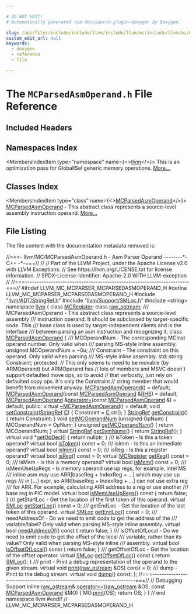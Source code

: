 ```yaml
---

# DO NOT EDIT!
# Automatically generated via docusaurus-plugin-doxygen by Doxygen.

slug: /api/files/include/include/llvm/include/llvm/mc/include/llvm/mc/mcparser/mcparsedasmoperand-h
custom_edit_url: null
keywords:
  - doxygen
  - reference
  - file

---
```





# The `MCParsedAsmOperand.h` File Reference

<DoxygenPage pluginConfig={pluginConfig}>



## Included Headers

<IncludesList>
<IncludesListItem
  filePath="llvm/ADT/StringRef.h"
  permalink="/docs/api/files/include/include/llvm/include/llvm/adt/stringref-h"
  isLocal="true" />
<IncludesListItem
  filePath="llvm/Support/SMLoc.h"
  permalink="/docs/api/files/include/include/llvm/include/llvm/support/smloc-h"
  isLocal="true" />
<IncludesListItem
  filePath="string"
  permalink=""
  isLocal="false" />
</IncludesList>

## Namespaces Index

<MembersIndex>

<MembersIndexItem
  type="namespace"
  name={<><a href="/docs/api/namespaces/llvm">llvm</a></>}>
This is an optimization pass for GlobalISel generic memory operations. <a href="/docs/api/namespaces/llvm/#details">More...</a>
</MembersIndexItem>

</MembersIndex>

## Classes Index

<MembersIndex>

<MembersIndexItem
  type="class"
  name={<><a href="/docs/api/classes/llvm/mcparsedasmoperand">MCParsedAsmOperand</a></>}>
<a href="/docs/api/classes/llvm/mcparsedasmoperand">MCParsedAsmOperand</a> - This abstract class represents a source-level assembly instruction operand. <a href="/docs/api/classes/llvm/mcparsedasmoperand/#details">More...</a>
</MembersIndexItem>

</MembersIndex>


## File Listing

The file content with the documentation metadata removed is:

<ProgramListing>

<Link id="l00001" /><CodeLine lineNumber="1"><span class="doxyHighlightComment">//===- llvm/MC/MCParsedAsmOperand.h - Asm Parser Operand --------&#42;- C++ -&#42;-===//</span></CodeLine>
<Link id="l00002" /><CodeLine lineNumber="2"><span class="doxyHighlightComment">//</span></CodeLine>
<Link id="l00003" /><CodeLine lineNumber="3"><span class="doxyHighlightComment">// Part of the LLVM Project, under the Apache License v2.0 with LLVM Exceptions.</span></CodeLine>
<Link id="l00004" /><CodeLine lineNumber="4"><span class="doxyHighlightComment">// See https://llvm.org/LICENSE.txt for license information.</span></CodeLine>
<Link id="l00005" /><CodeLine lineNumber="5"><span class="doxyHighlightComment">// SPDX-License-Identifier: Apache-2.0 WITH LLVM-exception</span></CodeLine>
<Link id="l00006" /><CodeLine lineNumber="6"><span class="doxyHighlightComment">//</span></CodeLine>
<Link id="l00007" /><CodeLine lineNumber="7"><span class="doxyHighlightComment">//===----------------------------------------------------------------------===//</span></CodeLine>
<Link id="l00008" /><CodeLine lineNumber="8"></CodeLine>
<Link id="l00009" /><CodeLine lineNumber="9"><span class="doxyHighlightPreprocessor">#ifndef LLVM&#95;MC&#95;MCPARSER&#95;MCPARSEDASMOPERAND&#95;H</span></CodeLine>
<Link id="l00010" /><CodeLine lineNumber="10"><span class="doxyHighlightPreprocessor">#define LLVM&#95;MC&#95;MCPARSER&#95;MCPARSEDASMOPERAND&#95;H</span></CodeLine>
<Link id="l00011" /><CodeLine lineNumber="11"></CodeLine>
<Link id="l00012" /><CodeLine lineNumber="12"><span class="doxyHighlightPreprocessor">#include &quot;<a href="/docs/api/files/include/include/llvm/include/llvm/adt/stringref-h">llvm/ADT/StringRef.h</a>&quot;</span></CodeLine>
<Link id="l00013" /><CodeLine lineNumber="13"><span class="doxyHighlightPreprocessor">#include &quot;<a href="/docs/api/files/include/include/llvm/include/llvm/support/smloc-h">llvm/Support/SMLoc.h</a>&quot;</span></CodeLine>
<Link id="l00014" /><CodeLine lineNumber="14"><span class="doxyHighlightPreprocessor">#include &lt;string&gt;</span></CodeLine>
<Link id="l00015" /><CodeLine lineNumber="15"></CodeLine>
<Link id="l00016" /><CodeLine lineNumber="16"><span class="doxyHighlightKeyword">namespace </span><span class="doxyHighlight"><a href="/docs/api/namespaces/llvm">llvm</a> &#123;</span></CodeLine>
<Link id="l00017" /><CodeLine lineNumber="17"></CodeLine>
<Link id="l00018" /><CodeLine lineNumber="18"><span class="doxyHighlightKeyword">class </span><span class="doxyHighlight"><a href="/docs/api/classes/llvm/mcregister">MCRegister</a>;</span></CodeLine>
<Link id="l00019" /><CodeLine lineNumber="19"><span class="doxyHighlightKeyword">class </span><span class="doxyHighlight"><a href="/docs/api/classes/llvm/raw-ostream">raw&#95;ostream</a>;</span></CodeLine>
<Link id="l00020" /><CodeLine lineNumber="20"></CodeLine>
<Link id="l00021" /><CodeLine lineNumber="21"><span class="doxyHighlightComment">/// MCParsedAsmOperand - This abstract class represents a source-level assembly</span></CodeLine>
<Link id="l00022" /><CodeLine lineNumber="22"><span class="doxyHighlightComment">/// instruction operand.  It should be subclassed by target-specific code.  This</span></CodeLine>
<Link id="l00023" /><CodeLine lineNumber="23"><span class="doxyHighlightComment">/// base class is used by target-independent clients and is the interface</span></CodeLine>
<Link id="l00024" /><CodeLine lineNumber="24"><span class="doxyHighlightComment">/// between parsing an asm instruction and recognizing it.</span></CodeLine>
<Link id="l00025" /><CodeLine lineNumber="25" lineLink="/docs/api/classes/llvm/mcparsedasmoperand"><span class="doxyHighlightKeyword">class </span><span class="doxyHighlight"><a href="/docs/api/classes/llvm/mcparsedasmoperand/#a116eebce8e7768c60749aa19af77f817">MCParsedAsmOperand</a> &#123;</span></CodeLine>
<Link id="l00026" /><CodeLine lineNumber="26"><span class="doxyHighlightComment">  /// MCOperandNum - The corresponding MCInst operand number.  Only valid when</span></CodeLine>
<Link id="l00027" /><CodeLine lineNumber="27"><span class="doxyHighlightComment">  /// parsing MS-style inline assembly.</span></CodeLine>
<Link id="l00028" /><CodeLine lineNumber="28"><span class="doxyHighlight">  </span><span class="doxyHighlightKeywordType">unsigned</span><span class="doxyHighlight"> MCOperandNum = ~0u;</span></CodeLine>
<Link id="l00029" /><CodeLine lineNumber="29"></CodeLine>
<Link id="l00030" /><CodeLine lineNumber="30"><span class="doxyHighlightComment">  /// Constraint - The constraint on this operand.  Only valid when parsing</span></CodeLine>
<Link id="l00031" /><CodeLine lineNumber="31"><span class="doxyHighlightComment">  /// MS-style inline assembly.</span></CodeLine>
<Link id="l00032" /><CodeLine lineNumber="32"><span class="doxyHighlight">  std::string Constraint;</span></CodeLine>
<Link id="l00033" /><CodeLine lineNumber="33"></CodeLine>
<Link id="l00034" /><CodeLine lineNumber="34"><span class="doxyHighlightKeyword">protected</span><span class="doxyHighlight">:</span></CodeLine>
<Link id="l00035" /><CodeLine lineNumber="35"><span class="doxyHighlight">  </span><span class="doxyHighlightComment">// This only seems to need to be movable (by ARMOperand) but ARMOperand has</span></CodeLine>
<Link id="l00036" /><CodeLine lineNumber="36"><span class="doxyHighlight">  </span><span class="doxyHighlightComment">// lots of members and MSVC doesn&#39;t support defaulted move ops, so to avoid</span></CodeLine>
<Link id="l00037" /><CodeLine lineNumber="37"><span class="doxyHighlight">  </span><span class="doxyHighlightComment">// that verbosity, just rely on defaulted copy ops. It&#39;s only the Constraint</span></CodeLine>
<Link id="l00038" /><CodeLine lineNumber="38"><span class="doxyHighlight">  </span><span class="doxyHighlightComment">// string member that would benefit from movement anyway.</span></CodeLine>
<Link id="l00039" /><CodeLine lineNumber="39" lineLink="/docs/api/classes/llvm/mcparsedasmoperand/#a116eebce8e7768c60749aa19af77f817"><span class="doxyHighlight">  <a href="/docs/api/classes/llvm/mcparsedasmoperand/#a116eebce8e7768c60749aa19af77f817">MCParsedAsmOperand</a>() = </span><span class="doxyHighlightKeywordFlow">default</span><span class="doxyHighlight">;</span></CodeLine>
<Link id="l00040" /><CodeLine lineNumber="40" lineLink="/docs/api/classes/llvm/mcparsedasmoperand/#a31da9dd43dd1916833086ef84911960a"><span class="doxyHighlight">  <a href="/docs/api/classes/llvm/mcparsedasmoperand/#a31da9dd43dd1916833086ef84911960a">MCParsedAsmOperand</a>(</span><span class="doxyHighlightKeyword">const</span><span class="doxyHighlight"> <a href="/docs/api/classes/llvm/mcparsedasmoperand/#a116eebce8e7768c60749aa19af77f817">MCParsedAsmOperand</a> &amp;<a href="/docs/api/files/lib/lib/target/lib/target/x86/x86partialreduction-cpp/#a87b8bfbbe9d8f7146d7f20a5fb42efd0">RHS</a>) = </span><span class="doxyHighlightKeywordFlow">default</span><span class="doxyHighlight">;</span></CodeLine>
<Link id="l00041" /><CodeLine lineNumber="41" lineLink="/docs/api/classes/llvm/mcparsedasmoperand/#ae5538745ca3a352919f7f246e9f097d1"><span class="doxyHighlight">  <a href="/docs/api/classes/llvm/mcparsedasmoperand/#a116eebce8e7768c60749aa19af77f817">MCParsedAsmOperand</a> &amp;<a href="/docs/api/classes/llvm/mcparsedasmoperand/#ae5538745ca3a352919f7f246e9f097d1">operator=</a>(</span><span class="doxyHighlightKeyword">const</span><span class="doxyHighlight"> <a href="/docs/api/classes/llvm/mcparsedasmoperand/#a116eebce8e7768c60749aa19af77f817">MCParsedAsmOperand</a> &amp;) = </span><span class="doxyHighlightKeywordFlow">default</span><span class="doxyHighlight">;</span></CodeLine>
<Link id="l00042" /><CodeLine lineNumber="42"></CodeLine>
<Link id="l00043" /><CodeLine lineNumber="43"><span class="doxyHighlightKeyword">public</span><span class="doxyHighlight">:</span></CodeLine>
<Link id="l00044" /><CodeLine lineNumber="44" lineLink="/docs/api/classes/llvm/mcparsedasmoperand/#a3533fa0672b9e708d7098ac8caf1becf"><span class="doxyHighlight">  </span><span class="doxyHighlightKeyword">virtual</span><span class="doxyHighlight"> <a href="/docs/api/classes/llvm/mcparsedasmoperand/#a3533fa0672b9e708d7098ac8caf1becf">~MCParsedAsmOperand</a>() = </span><span class="doxyHighlightKeywordFlow">default</span><span class="doxyHighlight">;</span></CodeLine>
<Link id="l00045" /><CodeLine lineNumber="45"></CodeLine>
<Link id="l00046" /><CodeLine lineNumber="46" lineLink="/docs/api/classes/llvm/mcparsedasmoperand/#a29070d61cc5d9baef61cb0332a58dd68"><span class="doxyHighlight">  </span><span class="doxyHighlightKeywordType">void</span><span class="doxyHighlight"> <a href="/docs/api/classes/llvm/mcparsedasmoperand/#a29070d61cc5d9baef61cb0332a58dd68">setConstraint</a>(<a href="/docs/api/classes/llvm/stringref">StringRef</a> <a href="/docs/api/namespaces/llvm/callingconv/#ac6aa1387c4375260e2468eb5a77fdb4cafd841a49aec1539bc88abc8ff9e170fb">C</a>) &#123; Constraint = <a href="/docs/api/namespaces/llvm/callingconv/#ac6aa1387c4375260e2468eb5a77fdb4cafd841a49aec1539bc88abc8ff9e170fb">C</a>.str(); &#125;</span></CodeLine>
<Link id="l00047" /><CodeLine lineNumber="47" lineLink="/docs/api/classes/llvm/mcparsedasmoperand/#ad38a8c360d26f17718aafe2c7c5fc470"><span class="doxyHighlight">  <a href="/docs/api/classes/llvm/stringref">StringRef</a> <a href="/docs/api/classes/llvm/mcparsedasmoperand/#ad38a8c360d26f17718aafe2c7c5fc470">getConstraint</a>() &#123; </span><span class="doxyHighlightKeywordFlow">return</span><span class="doxyHighlight"> Constraint; &#125;</span></CodeLine>
<Link id="l00048" /><CodeLine lineNumber="48"></CodeLine>
<Link id="l00049" /><CodeLine lineNumber="49" lineLink="/docs/api/classes/llvm/mcparsedasmoperand/#aba814637d8726da2e03318976d45615e"><span class="doxyHighlight">  </span><span class="doxyHighlightKeywordType">void</span><span class="doxyHighlight"> <a href="/docs/api/classes/llvm/mcparsedasmoperand/#aba814637d8726da2e03318976d45615e">setMCOperandNum</a> (</span><span class="doxyHighlightKeywordType">unsigned</span><span class="doxyHighlight"> OpNum) &#123; MCOperandNum = OpNum; &#125;</span></CodeLine>
<Link id="l00050" /><CodeLine lineNumber="50" lineLink="/docs/api/classes/llvm/mcparsedasmoperand/#ab7825dc94141647be2917e6e410d97d0"><span class="doxyHighlight">  </span><span class="doxyHighlightKeywordType">unsigned</span><span class="doxyHighlight"> <a href="/docs/api/classes/llvm/mcparsedasmoperand/#ab7825dc94141647be2917e6e410d97d0">getMCOperandNum</a>() &#123; </span><span class="doxyHighlightKeywordFlow">return</span><span class="doxyHighlight"> MCOperandNum; &#125;</span></CodeLine>
<Link id="l00051" /><CodeLine lineNumber="51"></CodeLine>
<Link id="l00052" /><CodeLine lineNumber="52" lineLink="/docs/api/classes/llvm/mcparsedasmoperand/#a95096f6ce0d0d6e4140c954962796332"><span class="doxyHighlight">  </span><span class="doxyHighlightKeyword">virtual</span><span class="doxyHighlight"> <a href="/docs/api/classes/llvm/stringref">StringRef</a> <a href="/docs/api/classes/llvm/mcparsedasmoperand/#a95096f6ce0d0d6e4140c954962796332">getSymName</a>() &#123; </span><span class="doxyHighlightKeywordFlow">return</span><span class="doxyHighlight"> <a href="/docs/api/classes/llvm/stringref">StringRef</a>(); &#125;</span></CodeLine>
<Link id="l00053" /><CodeLine lineNumber="53" lineLink="/docs/api/classes/llvm/mcparsedasmoperand/#afb1a8b2b0718fe4a475feeefe15da9e1"><span class="doxyHighlight">  </span><span class="doxyHighlightKeyword">virtual</span><span class="doxyHighlight"> </span><span class="doxyHighlightKeywordType">void</span><span class="doxyHighlight"> &#42;<a href="/docs/api/classes/llvm/mcparsedasmoperand/#afb1a8b2b0718fe4a475feeefe15da9e1">getOpDecl</a>() &#123; </span><span class="doxyHighlightKeywordFlow">return</span><span class="doxyHighlight"> </span><span class="doxyHighlightKeyword">nullptr</span><span class="doxyHighlight">; &#125;</span></CodeLine>
<Link id="l00054" /><CodeLine lineNumber="54"></CodeLine>
<Link id="l00055" /><CodeLine lineNumber="55"><span class="doxyHighlightComment">  /// isToken - Is this a token operand?</span></CodeLine>
<Link id="l00056" /><CodeLine lineNumber="56" lineLink="/docs/api/classes/llvm/mcparsedasmoperand/#a981e62a1d8e71d6aad0a71a81aedff72"><span class="doxyHighlight">  </span><span class="doxyHighlightKeyword">virtual</span><span class="doxyHighlight"> </span><span class="doxyHighlightKeywordType">bool</span><span class="doxyHighlight"> <a href="/docs/api/classes/llvm/mcparsedasmoperand/#a981e62a1d8e71d6aad0a71a81aedff72">isToken</a>() </span><span class="doxyHighlightKeyword">const</span><span class="doxyHighlight"> = 0;</span></CodeLine>
<Link id="l00057" /><CodeLine lineNumber="57"><span class="doxyHighlightComment">  /// isImm - Is this an immediate operand?</span></CodeLine>
<Link id="l00058" /><CodeLine lineNumber="58" lineLink="/docs/api/classes/llvm/mcparsedasmoperand/#ab4d869652f0c0d119d84f800cf49229b"><span class="doxyHighlight">  </span><span class="doxyHighlightKeyword">virtual</span><span class="doxyHighlight"> </span><span class="doxyHighlightKeywordType">bool</span><span class="doxyHighlight"> <a href="/docs/api/classes/llvm/mcparsedasmoperand/#ab4d869652f0c0d119d84f800cf49229b">isImm</a>() </span><span class="doxyHighlightKeyword">const</span><span class="doxyHighlight"> = 0;</span></CodeLine>
<Link id="l00059" /><CodeLine lineNumber="59"><span class="doxyHighlightComment">  /// isReg - Is this a register operand?</span></CodeLine>
<Link id="l00060" /><CodeLine lineNumber="60" lineLink="/docs/api/classes/llvm/mcparsedasmoperand/#a3212ab0fba4f46a46382c297dd7ee5f7"><span class="doxyHighlight">  </span><span class="doxyHighlightKeyword">virtual</span><span class="doxyHighlight"> </span><span class="doxyHighlightKeywordType">bool</span><span class="doxyHighlight"> <a href="/docs/api/classes/llvm/mcparsedasmoperand/#a3212ab0fba4f46a46382c297dd7ee5f7">isReg</a>() </span><span class="doxyHighlightKeyword">const</span><span class="doxyHighlight"> = 0;</span></CodeLine>
<Link id="l00061" /><CodeLine lineNumber="61" lineLink="/docs/api/classes/llvm/mcparsedasmoperand/#a78471ca3b825294a4e6015500d7a6630"><span class="doxyHighlight">  </span><span class="doxyHighlightKeyword">virtual</span><span class="doxyHighlight"> <a href="/docs/api/classes/llvm/mcregister">MCRegister</a> <a href="/docs/api/classes/llvm/mcparsedasmoperand/#a78471ca3b825294a4e6015500d7a6630">getReg</a>() </span><span class="doxyHighlightKeyword">const</span><span class="doxyHighlight"> = 0;</span></CodeLine>
<Link id="l00062" /><CodeLine lineNumber="62"></CodeLine>
<Link id="l00063" /><CodeLine lineNumber="63"><span class="doxyHighlightComment">  /// isMem - Is this a memory operand?</span></CodeLine>
<Link id="l00064" /><CodeLine lineNumber="64" lineLink="/docs/api/classes/llvm/mcparsedasmoperand/#a32ca034edb9c5d895d17c8a98d7d7ff6"><span class="doxyHighlight">  </span><span class="doxyHighlightKeyword">virtual</span><span class="doxyHighlight"> </span><span class="doxyHighlightKeywordType">bool</span><span class="doxyHighlight"> <a href="/docs/api/classes/llvm/mcparsedasmoperand/#a32ca034edb9c5d895d17c8a98d7d7ff6">isMem</a>() </span><span class="doxyHighlightKeyword">const</span><span class="doxyHighlight"> = 0;</span></CodeLine>
<Link id="l00065" /><CodeLine lineNumber="65"></CodeLine>
<Link id="l00066" /><CodeLine lineNumber="66"><span class="doxyHighlightComment">  /// isMemUseUpRegs - Is memory operand use up regs, for example, intel MS</span></CodeLine>
<Link id="l00067" /><CodeLine lineNumber="67"><span class="doxyHighlightComment">  /// inline asm may use ARR&#91;baseReg + IndexReg + ...&#93; which may use up regs</span></CodeLine>
<Link id="l00068" /><CodeLine lineNumber="68"><span class="doxyHighlightComment">  /// in &#91;...&#93; expr, so ARR&#91;baseReg + IndexReg + ...&#93; can not use extra reg</span></CodeLine>
<Link id="l00069" /><CodeLine lineNumber="69"><span class="doxyHighlightComment">  /// for ARR. For example, calculating ARR address to a reg or use another</span></CodeLine>
<Link id="l00070" /><CodeLine lineNumber="70"><span class="doxyHighlightComment">  /// base reg in PIC model.</span></CodeLine>
<Link id="l00071" /><CodeLine lineNumber="71" lineLink="/docs/api/classes/llvm/mcparsedasmoperand/#a00dfaa7a4c4ab65f8f0b572fd7f04e68"><span class="doxyHighlight">  </span><span class="doxyHighlightKeyword">virtual</span><span class="doxyHighlight"> </span><span class="doxyHighlightKeywordType">bool</span><span class="doxyHighlight"> <a href="/docs/api/classes/llvm/mcparsedasmoperand/#a00dfaa7a4c4ab65f8f0b572fd7f04e68">isMemUseUpRegs</a>()</span><span class="doxyHighlightKeyword"> const </span><span class="doxyHighlight">&#123; </span><span class="doxyHighlightKeywordFlow">return</span><span class="doxyHighlight"> </span><span class="doxyHighlightKeyword">false</span><span class="doxyHighlight">; &#125;</span></CodeLine>
<Link id="l00072" /><CodeLine lineNumber="72"></CodeLine>
<Link id="l00073" /><CodeLine lineNumber="73"><span class="doxyHighlightComment">  /// getStartLoc - Get the location of the first token of this operand.</span></CodeLine>
<Link id="l00074" /><CodeLine lineNumber="74" lineLink="/docs/api/classes/llvm/mcparsedasmoperand/#a186b4be6127d9dc805018ece27c8b1e3"><span class="doxyHighlight">  </span><span class="doxyHighlightKeyword">virtual</span><span class="doxyHighlight"> <a href="/docs/api/classes/llvm/smloc">SMLoc</a> <a href="/docs/api/classes/llvm/mcparsedasmoperand/#a186b4be6127d9dc805018ece27c8b1e3">getStartLoc</a>() </span><span class="doxyHighlightKeyword">const</span><span class="doxyHighlight"> = 0;</span></CodeLine>
<Link id="l00075" /><CodeLine lineNumber="75"><span class="doxyHighlightComment">  /// getEndLoc - Get the location of the last token of this operand.</span></CodeLine>
<Link id="l00076" /><CodeLine lineNumber="76" lineLink="/docs/api/classes/llvm/mcparsedasmoperand/#acd51f1959acea500d875a92b3cc64009"><span class="doxyHighlight">  </span><span class="doxyHighlightKeyword">virtual</span><span class="doxyHighlight"> <a href="/docs/api/classes/llvm/smloc">SMLoc</a> <a href="/docs/api/classes/llvm/mcparsedasmoperand/#acd51f1959acea500d875a92b3cc64009">getEndLoc</a>() </span><span class="doxyHighlightKeyword">const</span><span class="doxyHighlight"> = 0;</span></CodeLine>
<Link id="l00077" /><CodeLine lineNumber="77"></CodeLine>
<Link id="l00078" /><CodeLine lineNumber="78"><span class="doxyHighlightComment">  /// needAddressOf - Do we need to emit code to get the address of the</span></CodeLine>
<Link id="l00079" /><CodeLine lineNumber="79"><span class="doxyHighlightComment">  /// variable/label?   Only valid when parsing MS-style inline assembly.</span></CodeLine>
<Link id="l00080" /><CodeLine lineNumber="80" lineLink="/docs/api/classes/llvm/mcparsedasmoperand/#a4546812b19a8dd8aaf85077500ad0625"><span class="doxyHighlight">  </span><span class="doxyHighlightKeyword">virtual</span><span class="doxyHighlight"> </span><span class="doxyHighlightKeywordType">bool</span><span class="doxyHighlight"> <a href="/docs/api/classes/llvm/mcparsedasmoperand/#a4546812b19a8dd8aaf85077500ad0625">needAddressOf</a>()</span><span class="doxyHighlightKeyword"> const </span><span class="doxyHighlight">&#123; </span><span class="doxyHighlightKeywordFlow">return</span><span class="doxyHighlight"> </span><span class="doxyHighlightKeyword">false</span><span class="doxyHighlight">; &#125;</span></CodeLine>
<Link id="l00081" /><CodeLine lineNumber="81"></CodeLine>
<Link id="l00082" /><CodeLine lineNumber="82"><span class="doxyHighlightComment">  /// isOffsetOfLocal - Do we need to emit code to get the offset of the local</span></CodeLine>
<Link id="l00083" /><CodeLine lineNumber="83"><span class="doxyHighlightComment">  /// variable, rather than its value?   Only valid when parsing MS-style inline</span></CodeLine>
<Link id="l00084" /><CodeLine lineNumber="84"><span class="doxyHighlightComment">  /// assembly.</span></CodeLine>
<Link id="l00085" /><CodeLine lineNumber="85" lineLink="/docs/api/classes/llvm/mcparsedasmoperand/#a8608c30f9162510854ebd7ad920cb288"><span class="doxyHighlight">  </span><span class="doxyHighlightKeyword">virtual</span><span class="doxyHighlight"> </span><span class="doxyHighlightKeywordType">bool</span><span class="doxyHighlight"> <a href="/docs/api/classes/llvm/mcparsedasmoperand/#a8608c30f9162510854ebd7ad920cb288">isOffsetOfLocal</a>()</span><span class="doxyHighlightKeyword"> const </span><span class="doxyHighlight">&#123; </span><span class="doxyHighlightKeywordFlow">return</span><span class="doxyHighlight"> </span><span class="doxyHighlightKeyword">false</span><span class="doxyHighlight">; &#125;</span></CodeLine>
<Link id="l00086" /><CodeLine lineNumber="86"></CodeLine>
<Link id="l00087" /><CodeLine lineNumber="87"><span class="doxyHighlightComment">  /// getOffsetOfLoc - Get the location of the offset operator.</span></CodeLine>
<Link id="l00088" /><CodeLine lineNumber="88" lineLink="/docs/api/classes/llvm/mcparsedasmoperand/#a77130c35ef4f7c7e8d506ec0f8cbbc4d"><span class="doxyHighlight">  </span><span class="doxyHighlightKeyword">virtual</span><span class="doxyHighlight"> <a href="/docs/api/classes/llvm/smloc">SMLoc</a> <a href="/docs/api/classes/llvm/mcparsedasmoperand/#a77130c35ef4f7c7e8d506ec0f8cbbc4d">getOffsetOfLoc</a>()</span><span class="doxyHighlightKeyword"> const </span><span class="doxyHighlight">&#123; </span><span class="doxyHighlightKeywordFlow">return</span><span class="doxyHighlight"> <a href="/docs/api/classes/llvm/smloc">SMLoc</a>(); &#125;</span></CodeLine>
<Link id="l00089" /><CodeLine lineNumber="89"></CodeLine>
<Link id="l00090" /><CodeLine lineNumber="90"><span class="doxyHighlightComment">  /// print - Print a debug representation of the operand to the given stream.</span></CodeLine>
<Link id="l00091" /><CodeLine lineNumber="91" lineLink="/docs/api/classes/llvm/mcparsedasmoperand/#a785f2ede390e05761ecea9110546810e"><span class="doxyHighlight">  </span><span class="doxyHighlightKeyword">virtual</span><span class="doxyHighlight"> </span><span class="doxyHighlightKeywordType">void</span><span class="doxyHighlight"> <a href="/docs/api/classes/llvm/mcparsedasmoperand/#a785f2ede390e05761ecea9110546810e">print</a>(<a href="/docs/api/classes/llvm/raw-ostream">raw&#95;ostream</a> &amp;OS) </span><span class="doxyHighlightKeyword">const</span><span class="doxyHighlight"> = 0;</span></CodeLine>
<Link id="l00092" /><CodeLine lineNumber="92"></CodeLine>
<Link id="l00093" /><CodeLine lineNumber="93"><span class="doxyHighlightComment">  /// dump - Print to the debug stream.</span></CodeLine>
<Link id="l00094" /><CodeLine lineNumber="94"><span class="doxyHighlight">  </span><span class="doxyHighlightKeyword">virtual</span><span class="doxyHighlight"> </span><span class="doxyHighlightKeywordType">void</span><span class="doxyHighlight"> <a href="/docs/api/classes/llvm/mcparsedasmoperand/#a47db7d095a25a45f0d61cc99105d7125">dump</a>() </span><span class="doxyHighlightKeyword">const</span><span class="doxyHighlight">;</span></CodeLine>
<Link id="l00095" /><CodeLine lineNumber="95"><span class="doxyHighlight">&#125;;</span></CodeLine>
<Link id="l00096" /><CodeLine lineNumber="96"></CodeLine>
<Link id="l00097" /><CodeLine lineNumber="97"><span class="doxyHighlightComment">//===----------------------------------------------------------------------===//</span></CodeLine>
<Link id="l00098" /><CodeLine lineNumber="98"><span class="doxyHighlightComment">// Debugging Support</span></CodeLine>
<Link id="l00099" /><CodeLine lineNumber="99"></CodeLine>
<Link id="l00100" /><CodeLine lineNumber="100" lineLink="/docs/api/namespaces/llvm/#a559246b14fa84292e594c06e8486c87f"><span class="doxyHighlightKeyword">inline</span><span class="doxyHighlight"> <a href="/docs/api/classes/llvm/raw-ostream">raw&#95;ostream</a>&amp; <a href="/docs/api/namespaces/llvm/#ab89f1db02887aa569176f0e29622eb47">operator&lt;&lt;</a>(<a href="/docs/api/classes/llvm/raw-ostream">raw&#95;ostream</a> &amp;OS, </span><span class="doxyHighlightKeyword">const</span><span class="doxyHighlight"> <a href="/docs/api/classes/llvm/mcparsedasmoperand">MCParsedAsmOperand</a> &amp;MO) &#123;</span></CodeLine>
<Link id="l00101" /><CodeLine lineNumber="101"><span class="doxyHighlight">  MO.<a href="/docs/api/classes/llvm/mcparsedasmoperand/#a785f2ede390e05761ecea9110546810e">print</a>(OS);</span></CodeLine>
<Link id="l00102" /><CodeLine lineNumber="102"><span class="doxyHighlight">  </span><span class="doxyHighlightKeywordFlow">return</span><span class="doxyHighlight"> OS;</span></CodeLine>
<Link id="l00103" /><CodeLine lineNumber="103"><span class="doxyHighlight">&#125;</span></CodeLine>
<Link id="l00104" /><CodeLine lineNumber="104"></CodeLine>
<Link id="l00105" /><CodeLine lineNumber="105"><span class="doxyHighlight">&#125; </span><span class="doxyHighlightComment">// end namespace llvm</span></CodeLine>
<Link id="l00106" /><CodeLine lineNumber="106"></CodeLine>
<Link id="l00107" /><CodeLine lineNumber="107"><span class="doxyHighlightPreprocessor">#endif </span><span class="doxyHighlightComment">// LLVM&#95;MC&#95;MCPARSER&#95;MCPARSEDASMOPERAND&#95;H</span></CodeLine>

</ProgramListing>


</DoxygenPage>
